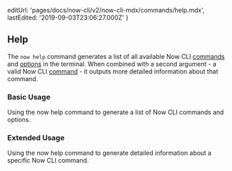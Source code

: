 
  editUrl: 'pages/docs/now-cli/v2/now-cli-mdx/commands/help.mdx',
  lastEdited: '2019-09-03T23:06:27.000Z'
}

## Help

The `now help` command generates a list of all available Now CLI [commands](#commands) and [options](#options) in the terminal. When combined with a second argument - a valid Now CLI [command](#commands) - it outputs more detailed information about that command.

### Basic Usage

<Snippet dark text="now help" />
<Caption>Using the <InlineCode>now help</InlineCode> command to generate a list of Now CLI commands and options.</Caption>

### Extended Usage

<Snippet dark text="now help [command]" />
<Caption>Using the <InlineCode>now help</InlineCode> command to generate detailed information about a specific Now CLI command.</Caption>

